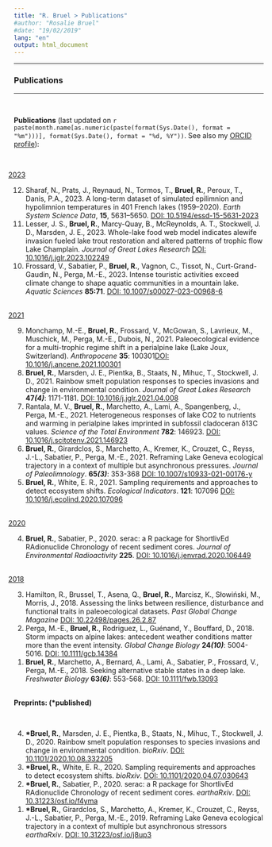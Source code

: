 ```yaml
---
title: "R. Bruel > Publications"
#author: "Rosalie Bruel"
#date: "19/02/2019"
lang: "en"
output: html_document
---
```


<!-- Global site tag (gtag.js) - Google Analytics -->
<script async src="https://www.googletagmanager.com/gtag/js?id=UA-134870808-1"></script>
<script>
  window.dataLayer = window.dataLayer || [];
  function gtag(){dataLayer.push(arguments);}
  gtag('js', new Date());

  gtag('config', 'UA-134870808-1');
</script>

<style>
# space between paragraph, small or big
p.small {
  line-height: 0.7;
}
p.big {
  line-height: 1.8;
}

p {
  text-indent: 1.5em;
}

.first {
  text-indent: 2em;
}

.second {
  text-indent: -2.5em;
}

.title{
    display: none;
}

</style>


***  


### Publications
***

<br>

<head><b>Publications</b> (last updated on `r paste(month.name[as.numeric(paste(format(Sys.Date(), format = "%m")))], format(Sys.Date(), format = "%d, %Y"))`. See also my <a href="https://orcid.org/0000-0001-8351-7539" target="_blank">ORCID profile</a>):</head>


<ol reversed>

  
<br>
<p class="second"><u>2023</u></p>


<li>Sharaf, N., Prats, J., Reynaud, N., Tormos, T., <b>Bruel, R.</b>, Peroux, T., Danis, P.A., 2023. A long-term dataset of simulated epilimnion and hypolimnion temperatures in 401 French lakes (1959–2020). _Earth System Science Data_, <b>15</b>, 5631–5650. <a href="https://essd.copernicus.org/articles/15/5631/2023/" target="_blank">DOI: 10.5194/essd-15-5631-2023</a></li>

<li>Lesser, J. S., <b>Bruel, R.</b>, Marcy-Quay, B., McReynolds, A. T., Stockwell, J. D., Marsden, J. E., 2023. Whole-lake food web model indicates alewife invasion fueled lake trout restoration and altered patterns of trophic flow Lake Champlain. _Journal of Great Lakes Research_ <a href="https://doi.org/10.1016/j.jglr.2023.102249" target="_blank">DOI: 10.1016/j.jglr.2023.102249</a></li>

<li>Frossard, V., Sabatier, P., <b>Bruel, R.</b>, Vagnon, C., Tissot, N., Curt-Grand-Gaudin, N., Perga, M.-E., 2023. Intense touristic activities exceed climate change to shape aquatic communities in a mountain lake. _Aquatic Sciences_ <b>85:71</b>. <a href="https://doi.org/10.1007/s00027-023-00968-6" target="_blank">DOI: 10.1007/s00027-023-00968-6</a></li>

<br>
<p class="second"><u>2021</u></p>
<li>Monchamp, M.-E., <b>Bruel, R.</b>, Frossard, V., McGowan, S., Lavrieux, M., Muschick, M., Perga, M.-E., Dubois, N., 2021. Paleoecological evidence for a multi-trophic regime shift in a perialpine lake (Lake Joux, Switzerland). _Anthropocene_ <b>35</b>: 100301<a href="https://www.sciencedirect.com/science/article/pii/S2213305421000242" target="_blank">DOI: 10.1016/j.ancene.2021.100301</a></li>

<li><b>Bruel, R.</b>, Marsden, J. E., Pientka, B., Staats, N., Mihuc, T., Stockwell, J. D., 2021. Rainbow smelt population responses to species invasions and change in environmental condition. _Journal of Great Lakes Research_ <b>47*(4)*</b>: 1171-1181. <a href="https://www.sciencedirect.com/science/article/pii/S0380133021000927" target="_blank">DOI: 10.1016/j.jglr.2021.04.008</a></li>

<li>Rantala, M. V., <b>Bruel, R.</b>, Marchetto, A., Lami, A., Spangenberg, J., Perga, M.-E., 2021. Heterogeneous responses of lake CO2 to nutrients and warming in perialpine lakes imprinted in subfossil cladoceran &#948;13C values. _Science of the Total Environment_ <b>782</b>: 146923. <a href="https://www.sciencedirect.com/science/article/pii/S0048969721019938" target="_blank">DOI: 10.1016/j.scitotenv.2021.146923</a></li>

<li><b>Bruel, R.</b>, Girardclos, S., Marchetto, A., Kremer, K., Crouzet, C., Reyss, J.-L., Sabatier, P., Perga, M.-E., 2021. Reframing Lake Geneva ecological trajectory in a context of multiple but asynchronous pressures. _Journal of Paleolimnology_. <b>65*(3)*</b>: 353-368 <a href="https://www.researchgate.net/publication/348815775_Reframing_Lake_Geneva_ecological_trajectory_in_a_context_of_multiple_but_asynchronous_pressures" target="_blank">DOI: 10.1007/s10933-021-00176-y</a></li>

<li><b>Bruel, R.</b>, White, E. R., 2021. Sampling requirements and approaches to detect ecosystem shifts. _Ecological Indicators_. <b>121</b>: 107096 <a href="https://authors.elsevier.com/sd/article/S1470-160X(20)31035-9" target="_blank">DOI: 10.1016/j.ecolind.2020.107096</a></li>

<br>
<p class="second"><u>2020</u></p>
<li><b>Bruel, R.</b>, Sabatier, P., 2020. serac: a R package for ShortlivEd RAdionuclide Chronology of recent sediment cores. _Journal of Environmental Radioactivity_ <b>225</b>. <a href="https://www.sciencedirect.com/science/article/abs/pii/S0265931X20306950" target="_blank">DOI: 10.1016/j.jenvrad.2020.106449</a></li>

<br>
<p class="second"><u>2018</u></p>
<li>Hamilton, R., Brussel, T., Asena, Q., <b>Bruel, R.</b>, Marcisz, K., Słowiński, M., Morris, J., 2018. Assessing the links between resilience, disturbance and functional traits in paleoecological datasets. _Past Global Change Magazine_ <a href="https://www.pastglobalchanges.org/publications/pages-magazines/pages-magazine/12733" target="_blank">DOI: 10.22498/pages.26.2.87</a> </li>

<li>Perga, M.-E., <b>Bruel, R.</b>, Rodriguez, L., Guénand, Y., Bouffard, D., 2018. Storm impacts on alpine lakes: antecedent weather conditions matter more than the event intensity. _Global Change Biology_ <b>24*(10)*</b>: 5004-5016. <a href="https://doi.org/10.1111/gcb.14384" target="_blank"> DOI: 10.1111/gcb.14384</a>
&nbsp;&nbsp;&nbsp;&nbsp;</li>

<li><b>Bruel, R.</b>, Marchetto, A., Bernard, A., Lami, A., Sabatier, P., Frossard, V., Perga, M.-E., 2018. Seeking alternative stable states in a deep lake. _Freshwater Biology_ <b>63*(6)*</b>: 553-568. <a href="https://doi.org/10.1111/fwb.13093" target="_blank">DOI: 10.1111/fwb.13093 </a><br></li>
</ol>


<br>
<head><b>Preprints: (*published)</b></head>
&nbsp;&nbsp;&nbsp;&nbsp;


<ol reversed>
<li><b>*Bruel, R.</b>, Marsden, J. E., Pientka, B., Staats, N., Mihuc, T., Stockwell, J. D., 2020. Rainbow smelt population responses to species invasions and change in environmental condition. _bioRxiv_. <a href="https://www.biorxiv.org/content/10.1101/2020.10.08.332205v1">DOI: 10.1101/2020.10.08.332205</a></li>

<li><b>*Bruel, R.</b>, White, E. R., 2020. Sampling requirements and approaches to detect ecosystem shifts. _bioRxiv_. <a href="https://www.biorxiv.org/content/10.1101/2020.04.07.030643v1">DOI: 10.1101/2020.04.07.030643 </a></li>

<li><b>*Bruel, R.</b>, Sabatier, P., 2020. serac: a R package for ShortlivEd RAdionuclide Chronology of recent sediment cores. _earthaRxiv_. <a href="https://eartharxiv.org/repository/view/461/">DOI: 10.31223/osf.io/f4yma</a></li>

<li><b>*Bruel, R.</b>, Girardclos, S., Marchetto, A., Kremer, K., Crouzet, C., Reyss, J.-L., Sabatier, P., Perga, M.-E., 2019. Reframing Lake Geneva ecological trajectory in a context of multiple but asynchronous stressors _earthaRxiv_. <a href="https://eartharxiv.org/repository/view/510/ ">DOI: 10.31223/osf.io/j8up3</a></li>

<br/>

